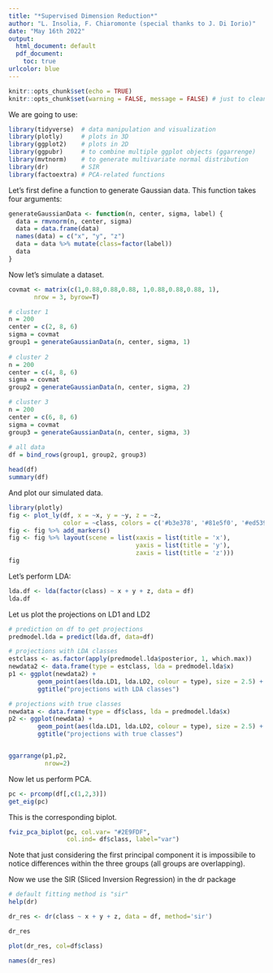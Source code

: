 ```yaml
---
title: "*Supervised Dimension Reduction*"
author: "L. Insolia, F. Chiaromonte (special thanks to J. Di Iorio)"
date: "May 16th 2022"
output:
  html_document: default
  pdf_document:
    toc: true
urlcolor: blue
---
```



```r
knitr::opts_chunk$set(echo = TRUE)
knitr::opts_chunk$set(warning = FALSE, message = FALSE) # just to clean the pdf files, not recommended in practice!
```


\section{Introduction}

\subsection{Libraries}

We are going to use: 

```r
library(tidyverse)  # data manipulation and visualization
library(plotly)     # plots in 3D
library(ggplot2)    # plots in 2D
library(ggpubr)     # to combine multiple ggplot objects (ggarrenge)
library(mvtnorm)    # to generate multivariate normal distribution
library(dr)         # SIR
library(factoextra) # PCA-related functions
```

\subsection{Data}

Let’s first define a function to generate Gaussian data. 
This function takes four arguments:
\begin{itemize}
  \item n: number of observations;
  \item center: the mean vector
  \item sigma: the covariance matrix
  \item label: the cluster label
\end{itemize}
```r
generateGaussianData <- function(n, center, sigma, label) {
  data = rmvnorm(n, center, sigma)
  data = data.frame(data)
  names(data) = c("x", "y", "z")
  data = data %>% mutate(class=factor(label))
  data
}
```

Now let's simulate a dataset.
```r

covmat <- matrix(c(1,0.88,0.88,0.88, 1,0.88,0.88,0.88, 1), 
       nrow = 3, byrow=T)

# cluster 1
n = 200
center = c(2, 8, 6)
sigma = covmat
group1 = generateGaussianData(n, center, sigma, 1)
  
# cluster 2
n = 200
center = c(4, 8, 6)
sigma = covmat
group2 = generateGaussianData(n, center, sigma, 2)

# cluster 3
n = 200
center = c(6, 8, 6)
sigma = covmat
group3 = generateGaussianData(n, center, sigma, 3)
  
# all data
df = bind_rows(group1, group2, group3)

head(df)
summary(df)

```

And plot our simulated data.
```r
library(plotly)
fig <- plot_ly(df, x = ~x, y = ~y, z = ~z, 
               color = ~class, colors = c('#b3e378', '#81e5f0', '#ed5391'))
fig <- fig %>% add_markers()
fig <- fig %>% layout(scene = list(xaxis = list(title = 'x'),
                                   yaxis = list(title = 'y'),
                                   zaxis = list(title = 'z')))
fig
```

\section{LDA vs PCA}

\subsection{LDA}

Let's perform LDA:
```r
lda.df <- lda(factor(class) ~ x + y + z, data = df)
lda.df
```

Let us plot the projections on LD1 and LD2
```r
# prediction on df to get projections
predmodel.lda = predict(lda.df, data=df)

# projections with LDA classes
estclass <- as.factor(apply(predmodel.lda$posterior, 1, which.max))
newdata2 <- data.frame(type = estclass, lda = predmodel.lda$x)
p1 <- ggplot(newdata2) + 
        geom_point(aes(lda.LD1, lda.LD2, colour = type), size = 2.5) +
        ggtitle("projections with LDA classes")

# projections with true classes
newdata <- data.frame(type = df$class, lda = predmodel.lda$x)
p2 <- ggplot(newdata) +
        geom_point(aes(lda.LD1, lda.LD2, colour = type), size = 2.5) +
        ggtitle("projections with true classes")


ggarrange(p1,p2,
          nrow=2)

```

\subsection{PCA}

Now let us perform PCA.
```r
pc <- prcomp(df[,c(1,2,3)])
get_eig(pc)

```

This is the corresponding biplot.
```r
fviz_pca_biplot(pc, col.var= "#2E9FDF", 
                col.ind= df$class, label="var")
```

Note that just considering the first principal component it is impossibile to notice differences within the three groups (all groups are overlapping).

\section{SIR}

Now we use the SIR (Sliced Inversion Regression) in the dr package
```r

# default fitting method is "sir"
help(dr)

dr_res <- dr(class ~ x + y + z, data = df, method='sir')

dr_res

plot(dr_res, col=df$class)

```

```r
names(dr_res)
```




